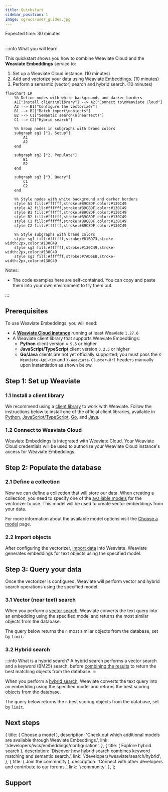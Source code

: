 ```yaml
---
title: Quickstart
sidebar_position: 1
image: og/wcs/user_guides.jpg
---
```



<span class="badge badge--secondary">Expected time: 30 minutes</span>
<br />
<br />

:::info What you will learn

This quickstart shows you how to combine Weaviate Cloud and the **Weaviate Embeddings** service to:

1. Set up a Weaviate Cloud instance. (10 minutes)
2. Add and vectorize your data using Weaviate Embeddings. (10 minutes)
3. Perform a semantic (vector) search and hybrid search. (10 minutes)

```mermaid
flowchart LR
    %% Define nodes with white backgrounds and darker borders
    A1["Install client\nlibrary"] --> A2["Connect to\nWeaviate Cloud"]
    A2 --> B1["Configure the vectorizer"]
    B1 --> B2["Batch import\nobjects"]
    B2 --> C1["Semantic search\n(nearText)"]
    C1 --> C2["Hybrid search"]

    %% Group nodes in subgraphs with brand colors
    subgraph sg1 ["1. Setup"]
        A1
        A2
    end

    subgraph sg2 ["2. Populate"]
        B1
        B2
    end

    subgraph sg3 ["3. Query"]
        C1
        C2
    end

    %% Style nodes with white background and darker borders
    style A1 fill:#ffffff,stroke:#B9C8DF,color:#130C49
    style A2 fill:#ffffff,stroke:#B9C8DF,color:#130C49
    style B1 fill:#ffffff,stroke:#B9C8DF,color:#130C49
    style B2 fill:#ffffff,stroke:#B9C8DF,color:#130C49
    style C1 fill:#ffffff,stroke:#B9C8DF,color:#130C49
    style C2 fill:#ffffff,stroke:#B9C8DF,color:#130C49

    %% Style subgraphs with brand colors
    style sg1 fill:#ffffff,stroke:#61BD73,stroke-width:2px,color:#130C49
    style sg2 fill:#ffffff,stroke:#130C49,stroke-width:2px,color:#130C49
    style sg3 fill:#ffffff,stroke:#7AD6EB,stroke-width:2px,color:#130C49
```

Notes:

- The code examples here are self-contained. You can copy and paste them into your own environment to try them out.

:::

## Prerequisites

To use Weaviate Embeddings, you will need:

- A **[Weaviate Cloud instance](/developers/wcs/create-instance)** running at least Weaviate `1.27.6`
- A Weaviate client library that supports Weaviate Embeddings:
  - **Python** client version `4.9.5` or higher
  - **JavaScript/TypeScript** client version `3.2.5` or higher
  - **Go/Java** clients are not yet officially supported; you must pass the `X-Weaviate-Api-Key` and `X-Weaviate-Cluster-Url` headers manually upon instantiation as shown below.

## Step 1: Set up Weaviate

### 1.1 Install a client library

We recommend using a [client library](/developers/weaviate/client-libraries) to work with Weaviate. Follow the instructions below to install one of the official client libraries, available in [Python](/developers/weaviate/client-libraries/python), [JavaScript/TypeScript](/developers/weaviate/client-libraries/typescript), [Go](/developers/weaviate/client-libraries/go), and [Java](/developers/weaviate/client-libraries/java).


<CodeClientInstall />

### 1.2 Connect to Weaviate Cloud

Weaviate Embeddings is integrated with Weaviate Cloud. Your Weaviate Cloud credentials will be used to authorize your Weaviate Cloud instance's access for Weaviate Embeddings.

<Tabs groupId="languages">
  <TabItem value="py" label="Python API v4">
    <FilteredTextBlock
      text={PyConnect}
      startMarker="# START WeaviateInstantiation"
      endMarker="# END WeaviateInstantiation"
      language="py"
    />
  </TabItem>
  <TabItem value="js" label="JS/TS API v3">
    <FilteredTextBlock
      text={TSConnect}
      startMarker="// START WeaviateInstantiation"
      endMarker="// END WeaviateInstantiation"
      language="ts"
    />
  </TabItem>
  <TabItem value="go" label="Go">
    <FilteredTextBlock
      text={GoConnect}
      startMarker="// START WeaviateInstantiation"
      endMarker="// END WeaviateInstantiation"
      language="goraw"
    />
  </TabItem>
  <TabItem value="java" label="Java">
    <FilteredTextBlock
      text={JavaConnect}
      startMarker="// START WeaviateInstantiation"
      endMarker="// END WeaviateInstantiation"
      language="javaraw"
    />
  </TabItem>
</Tabs>

## Step 2: Populate the database

### 2.1 Define a collection

Now we can define a collection that will store our data. When creating a collection, you need to specify one of the [available models](/developers/wcs/embeddings/configuration) for the vectorizer to use. This model will be used to create vector embeddings from your data.

<Tabs groupId="languages">
  <TabItem value="py" label="Python API v4">
    <FilteredTextBlock
      text={PyCode}
      startMarker="# START SnowflakeArcticEmbedMV15"
      endMarker="# END SnowflakeArcticEmbedMV15"
      language="py"
    />
  </TabItem>
  <TabItem value="js" label="JS/TS API v3">
    <FilteredTextBlock
      text={TSCode}
      startMarker="// START SnowflakeArcticEmbedMV15"
      endMarker="// END SnowflakeArcticEmbedMV15"
      language="ts"
    />
  </TabItem>
  <TabItem value="go" label="Go">
    <FilteredTextBlock
      text={GoCode}
      startMarker="// START SnowflakeArcticEmbedMV15"
      endMarker="// END SnowflakeArcticEmbedMV15"
      language="goraw"
    />
  </TabItem>
  <TabItem value="java" label="Java">
    <FilteredTextBlock
      text={JavaCode}
      startMarker="// START SnowflakeArcticEmbedMV15"
      endMarker="// END SnowflakeArcticEmbedMV15"
      language="java"
    />
  </TabItem>
</Tabs>

For more information about the available model options visit the [Choose a model](/developers/wcs/embeddings/configuration) page.

### 2.2 Import objects

After configuring the vectorizer, [import data](../../manage-data/import.mdx) into Weaviate. Weaviate generates embeddings for text objects using the specified model.

<Tabs groupId="languages">
  <TabItem value="py" label="Python API v4">
    <FilteredTextBlock
      text={PyCode}
      startMarker="# START BatchImportExample"
      endMarker="# END BatchImportExample"
      language="py"
    />
  </TabItem>
  <TabItem value="js" label="JS/TS API v3">
    <FilteredTextBlock
      text={TSCode}
      startMarker="// START BatchImportExample"
      endMarker="// END BatchImportExample"
      language="ts"
    />
  </TabItem>
  <TabItem value="go" label="Go">
    <FilteredTextBlock
      text={GoCode}
      startMarker="// START BatchImportExample"
      endMarker="// END BatchImportExample"
      language="goraw"
    />
  </TabItem>
  <TabItem value="java" label="Java">
    <FilteredTextBlock
      text={JavaImportQueries}
      startMarker="// START BatchImportExample"
      endMarker="// END BatchImportExample"
      language="java"
    />
  </TabItem>
</Tabs>

## Step 3: Query your data

Once the vectorizer is configured, Weaviate will perform vector and hybrid search operations using the specified model.

### 3.1 Vector (near text) search

When you perform a [vector search](../../search/similarity.md#search-with-text), Weaviate converts the text query into an embedding using the specified model and returns the most similar objects from the database.

The query below returns the `n` most similar objects from the database, set by `limit`.

<Tabs groupId="languages">
  <TabItem value="py" label="Python API v4">
    <FilteredTextBlock
      text={PyCode}
      startMarker="# START NearTextExample"
      endMarker="# END NearTextExample"
      language="py"
    />
  </TabItem>
  <TabItem value="js" label="JS/TS API v3">
    <FilteredTextBlock
      text={TSCode}
      startMarker="// START NearTextExample"
      endMarker="// END NearTextExample"
      language="ts"
    />
  </TabItem>
  <TabItem value="go" label="Go">
    <FilteredTextBlock
      text={GoCode}
      startMarker="// START NearTextExample"
      endMarker="// END NearTextExample"
      language="goraw"
    />
  </TabItem>
  <TabItem value="java" label="Java">
    <FilteredTextBlock
      text={JavaImportQueries}
      startMarker="// START NearTextExample"
      endMarker="// END NearTextExample"
      language="java"
    />
  </TabItem>
</Tabs>

### 3.2 Hybrid search

:::info What is a hybrid search?
A hybrid search performs a vector search and a keyword (BM25) search, before [combining the results](../../search/hybrid.md#change-the-ranking-method) to return the best matching objects from the database.
:::

When you perform a [hybrid search](../../search/hybrid.md), Weaviate converts the text query into an embedding using the specified model and returns the best scoring objects from the database.

The query below returns the `n` best scoring objects from the database, set by `limit`.

<Tabs groupId="languages">
  <TabItem value="py" label="Python API v4">
    <FilteredTextBlock
      text={PyCode}
      startMarker="# START HybridExample"
      endMarker="# END HybridExample"
      language="py"
    />
  </TabItem>
  <TabItem value="js" label="JS/TS API v3">
    <FilteredTextBlock
      text={TSCode}
      startMarker="// START HybridExample"
      endMarker="// END HybridExample"
      language="ts"
    />
  </TabItem>
  <TabItem value="go" label="Go">
    <FilteredTextBlock
      text={GoCode}
      startMarker="// START HybridExample"
      endMarker="// END HybridExample"
      language="goraw"
    />
  </TabItem>
  <TabItem value="java" label="Java">
    <FilteredTextBlock
      text={JavaImportQueries}
      startMarker="// START HybridExample"
      endMarker="// END HybridExample"
      language="java"
    />
  </TabItem>
</Tabs>

## Next steps


  {
    title: (
      <span>
        <i className="fa fa-list-alt" aria-hidden="true"></i> Choose a model
      </span>
    ),
    description: 'Check out which additional models are available through Weaviate Embeddings.',
    link: '/developers/wcs/embeddings/configuration',
  },
  {
    title: (
      <span>
        <i className="fa fa-search" aria-hidden="true"></i> Explore hybrid search
      </span>
    ),
    description: 'Discover how hybrid search combines keyword matching and semantic search.',
    link: '/developers/weaviate/search/hybrid',
  },
  {
    title: (
      <span>
        <i className="fa fa-user-friends" aria-hidden="true"></i> Join the community
      </span>
    ),
    description: 'Connect with other developers and contribute to our forums.',
    link: '/community',
  },
];

<NextSteps cards={cardsData} />

## Support


<SupportAndTrouble />
